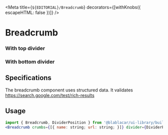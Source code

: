 

<Meta title={`${EDITORIAL}/Breadcrumb`}  decorators={[withKnobs({ escapeHTML: false })]} />

# **Breadcrumb**

<Canvas>
  <Story name="Default">
    <Breadcrumb
      crumbs={[
        {
          url: 'http://www.goominet.com/unspeakable-vault/',
          name: 'Fhtagn',
        },
        {
          url: 'http://www.goominet.com/unspeakable-vault/vault/1/',
          name: 'Cthulhu',
        },
      ]}
    />
  </Story>
</Canvas>

### With top divider

<Canvas>
  <Story name="With top divider">
    <Breadcrumb
      crumbs={[
        {
          url: 'http://www.goominet.com/unspeakable-vault/',
          name: 'Fhtagn',
        },
        {
          url: 'http://www.goominet.com/unspeakable-vault/vault/1/',
          name: 'Cthulhu',
        },
      ]}
      divider={DividerPosition.TOP}
    />
  </Story>
</Canvas>

### With bottom divider

<Canvas>
  <Story name="With bottom divider">
    <Breadcrumb
      crumbs={[
        {
          url: 'http://www.goominet.com/unspeakable-vault/',
          name: 'Fhtagn',
        },
        {
          url: 'http://www.goominet.com/unspeakable-vault/vault/1/',
          name: 'Cthulhu',
        },
      ]}
      divider={DividerPosition.BOTTOM}
    />
  </Story>
</Canvas>

## Specifications

The breadcrumb component uses structured data. It validates https://search.google.com/test/rich-results

## Usage

```jsx
import { Breadcrumb, DividerPosition } from '@blablacar/ui-library/build/breadcrumb'
<Breadcrumb crumbs={[{ name: string; url: string; }]} divider={DividerPosition} />
```

<ArgsTable of={Breadcrumb} />
